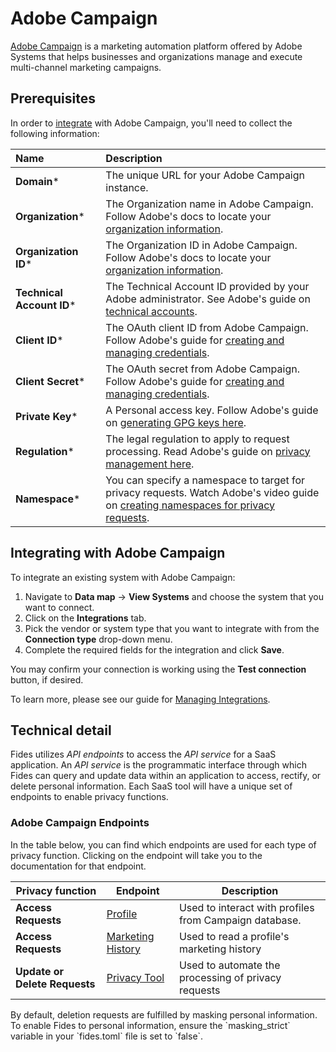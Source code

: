 
# Adobe Campaign
[Adobe Campaign](https://business.adobe.com/products/campaign/adobe-campaign.html) is a marketing automation platform offered by Adobe Systems that helps businesses and organizations manage and execute multi-channel marketing campaigns. 

## Prerequisites

In order to [integrate](../) with Adobe Campaign, you'll need to collect the following information:

| Name                       | Description                                                                                                                             |
| :------------------------- | :-------------------------------------------------------------------------------------------------------------------------------------- |
| **Domain***                 | The unique URL for your Adobe Campaign instance. |
| **Organization***           | The Organization name in Adobe Campaign. Follow Adobe's docs to locate your [organization information](https://experienceleague.adobe.com/docs/core-services/interface/administration/organizations.html). |
| **Organization ID***        | The Organization ID in Adobe Campaign. Follow Adobe's docs to locate your [organization information](https://experienceleague.adobe.com/docs/core-services/interface/administration/organizations.html?lang=en#concept_EA8AEE5B02CF46ACBDAD6A8508646255). |
| **Technical Account ID***   | The Technical Account ID provided by your Adobe administrator. See Adobe's guide on [technical accounts](https://helpx.adobe.com/sign/using/sign-technical-accounts.html).  |
| **Client ID***              | The OAuth client ID from Adobe Campaign. Follow Adobe's guide for [creating and managing credentials](https://developer.adobe.com/developer-console/docs/guides/credentials/). |
| **Client Secret***          | The OAuth secret from Adobe Campaign. Follow Adobe's guide for [creating and managing credentials](https://developer.adobe.com/developer-console/docs/guides/credentials/). |
| **Private Key***            | A Personal access key. Follow Adobe's guide on [generating GPG keys here](https://experienceleague.adobe.com/docs/control-panel/using/instances-settings/gpg-keys-management.html?lang=en). |
| **Regulation***             | The legal regulation to apply to request processing. Read Adobe's guide on [privacy management here](https://experienceleague.adobe.com/docs/campaign-classic/using/getting-started/privacy/privacy-management.html?lang=en). |
| **Namespace***              | You can specify a namespace to target for privacy requests. Watch Adobe's video guide on [creating namespaces for privacy requests](https://experienceleague.adobe.com/docs/campaign-standard-learn/tutorials/privacy/namespaces-for-privacy-requests.html?lang=en). |

## Integrating with Adobe Campaign
To integrate an existing system with Adobe Campaign: 

1. Navigate to **Data map** → **View Systems** and choose the system that you want to connect.
2. Click on the **Integrations** tab.
3. Pick the vendor or system type that you want to integrate with from the **Connection type** drop-down menu.
4. Complete the required fields for the integration and click **Save**. 

You may confirm your connection is working using the **Test connection** button, if desired.

To learn more, please see our guide for [Managing Integrations](/user-guides/integrations/manage-integrations).

## Technical detail 

Fides utilizes _API endpoints_ to access the _API service_ for a SaaS application. An _API service_ is the programmatic interface through which Fides can query and update data within an application to access, rectify, or delete personal information. Each SaaS tool will have a unique set of endpoints to enable privacy functions. 

### Adobe Campaign Endpoints
In the table below, you can find which endpoints are used for each type of privacy function. Clicking on the endpoint will take you to the documentation for that endpoint.

| Privacy function | Endpoint | Description |
|----|----|----|
| **Access Requests** | [Profile](https://experienceleague.adobe.com/docs/campaign-standard/using/working-with-apis/global-concepts/endpoints.html?lang=en) | Used to interact with profiles from Campaign database. | 
| **Access Requests** | [Marketing History](https://experienceleague.adobe.com/docs/campaign-standard/using/working-with-apis/global-concepts/endpoints.html?lang=en) | Used to read a profile's marketing history |
| **Update or Delete Requests** | [Privacy Tool](https://experienceleague.adobe.com/docs/campaign-standard/using/working-with-apis/global-concepts/endpoints.html?lang=en) | Used to automate the processing of privacy requests |


<Callout type="info" emoji="">
By default, deletion requests are fulfilled by masking personal information. To enable Fides to personal information, ensure the `masking_strict` variable in your `fides.toml` file is set to `false`.
</Callout>